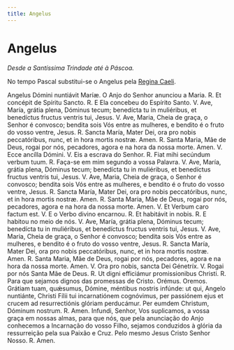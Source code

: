 ```yaml
---
title: Angelus
---
```


# Angelus

<em>Desde a Santíssima Trindade até à Páscoa.</em>

No tempo Pascal substitui-se o Angelus pela [Regina Caeli](/canticos/sacros/reginacaeli).

<div class="grid grid-cols-2 gap-5">
  <span class="text-justify">Angelus Dómini nuntiávit Maríæ.</span>
  <span class="text-justify">O Anjo do Senhor anunciou a Maria.</span>
  <span class="text-justify">
    <span class="text-red-500">R.</span> Et concépit de Spíritu Sancto.
  </span>
  <span class="text-justify">
    <span class="text-red-500">R.</span> E Ela concebeu do Espírito Santo.
  </span>
  <span class="text-justify">
    V. Ave, María, grátia plena, Dóminus tecum; benedícta tu in muliéribus, et
    benedíctus fructus ventris tui, Jesus.
  </span>
  <span class="text-justify">
    V. Ave, Maria, Cheia de graça, o Senhor é convosco; bendita sois Vós entre
    as mulheres, e bendito é o fruto do vosso ventre, Jesus.
  </span>
  <span class="text-justify">
    <span class="text-red-500">R.</span> Sancta María, Mater Dei, ora pro nobis
    peccatóribus, nunc, et in hora mortis nostræ. Amen.
  </span>
  <span class="text-justify">
    <span class="text-red-500">R.</span> Santa Maria, Mãe de Deus, rogai por nós,
    pecadores, agora e na hora da nossa morte. Amen.
  </span>
  <span class="text-justify">V. Ecce ancílla Dómini.</span>
  <span class="text-justify">V. Eis a escrava do Senhor.</span>
  <span class="text-justify">
    <span class="text-red-500">R.</span> Fiat mihi secúndum verbum tuum.
  </span>
  <span class="text-justify">
    <span class="text-red-500">R.</span> Faça-se em mim segundo a vossa Palavra.
  </span>
  <span class="text-justify">
    V. Ave, María, grátia plena, Dóminus tecum; benedícta tu in muliéribus, et
    benedíctus fructus ventris tui, Jesus.
  </span>
  <span class="text-justify">
    V. Ave, Maria, Cheia de graça, o Senhor é convosco; bendita sois Vós entre
    as mulheres, e bendito é o fruto do vosso ventre, Jesus.
  </span>
  <span class="text-justify">
    <span class="text-red-500">R.</span> Sancta María, Mater Dei, ora pro nobis
    peccatóribus, nunc, et in hora mortis nostræ. Amen.
  </span>
  <span class="text-justify">
    <span class="text-red-500">R.</span> Santa Maria, Mãe de Deus, rogai por nós,
    pecadores, agora e na hora da nossa morte. Amen.
  </span>
  <span class="text-justify">V. Et Verbum caro factum est.</span>
  <span class="text-justify">V. E o Verbo divino encarnou.</span>
  <span class="text-justify">
    <span class="text-red-500">R.</span> Et habitávit in nobis.
  </span>
  <span class="text-justify">
    <span class="text-red-500">R.</span> E habitou no meio de nós.
  </span>
  <span class="text-justify">
    V. Ave, María, grátia plena, Dóminus tecum; benedícta tu in muliéribus, et
    benedíctus fructus ventris tui, Jesus.
  </span>
  <span class="text-justify">
    V. Ave, Maria, Cheia de graça, o Senhor é convosco; bendita sois Vós entre
    as mulheres, e bendito é o fruto do vosso ventre, Jesus.
  </span>
  <span class="text-justify">
    <span class="text-red-500">R.</span> Sancta María, Mater Dei, ora pro nobis
    peccatóribus, nunc, et in hora mortis nostræ. Amen.
  </span>
  <span class="text-justify">
    <span class="text-red-500">R.</span> Santa Maria, Mãe de Deus, rogai por nós,
    pecadores, agora e na hora da nossa morte. Amen.
  </span>
  <span class="text-justify">V. Ora pro nobis, sancta Dei Génetríx.</span>
  <span class="text-justify">V. Rogai por nós Santa Mãe de Deus.</span>
  <span class="text-justify">
    <span class="text-red-500">R.</span> Ut digni efficiámur promissionibus
    Christi.
  </span>
  <span class="text-justify">
    <span class="text-red-500">R.</span> Para que sejamos dignos das promessas de
    Cristo.
  </span>
  <span class="text-red-500 text-center">Orémus.</span>
  <span class="text-red-500 text-center">Oremos.</span>
  <span class="text-justify">
    Grátiam tuam, quǽsumus, Dómine, méntibus nostris infúnde: ut qui, Angelo
    nuntiánte, Christi Fílii tui incarnatiónem cognóvimus, per passiónem ejus et
    crucem ad resurrectiónis glóriam perducámur. Per eumdem Christum, Dóminum
    nostrum. <span class="text-red-500">R.</span> Amen.
  </span>
  <span class="text-justify">
    Infundi, Senhor, Vos suplicamos, a vossa graça em nossas almas, para que
    nós, que pela anunciação do Anjo conhecemos a Incarnação do vosso Filho,
    sejamos conduzidos à glória da ressurreição pela sua Paixão e Cruz. Pelo
    mesmo Jesus Cristo Senhor Nosso.
    <span class="text-red-500">R.</span> Amen.
  </span>
</div>
